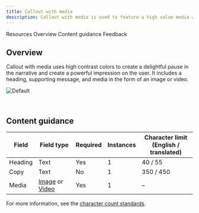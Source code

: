 ```yaml
---
title: Callout with media
description: Callout with media is used to feature a high value media asset such as a customer story.
---
```



<ComponentDescription name="Callout with media" type="layout" />

<AnchorLinks>

<AnchorLink>Resources</AnchorLink>
<AnchorLink>Overview</AnchorLink>
<AnchorLink>Content guidance</AnchorLink>
<AnchorLink>Feedback</AnchorLink>

</AnchorLinks>

<ResourceLinks name="Callout with media" type="layout" />

## Overview

Callout with media uses high contrast colors to create a delightful pause in the narrative and create a powerful
impression on the user. It includes a heading, supporting message, and media in the form of an image or video.

![Default](../../images/pattern/callout-with-media/callout-with-media.jpg)

<br />

## Content guidance

| Field                                                                                                                                                      | Field type | Required | Instances | Character limit <br/>(English / translated) |
| ---------------------------------------------------------------------------------------------------------------------------------------------------------- | ---------- | -------- | ----------- | ----------------------------------------- |
| Heading                                                                                                                                                    | Text       | Yes      | 1           | 40 / 55                             |
| Copy                                                                                                                                                      | Text       | No       | 1           | 350 / 450                           |
| Media | [Image](https://www.ibm.com/standards/carbon/components/images/) or [Video](https://www.ibm.com/standards/carbon/components/video)  | Yes      | 1           | –                                         |

For more information, see the [character count standards](https://www.ibm.com/standards/carbon/guidelines/content#character-count-standards).

<ComponentFooter name="Callout with media" type="layout" />
